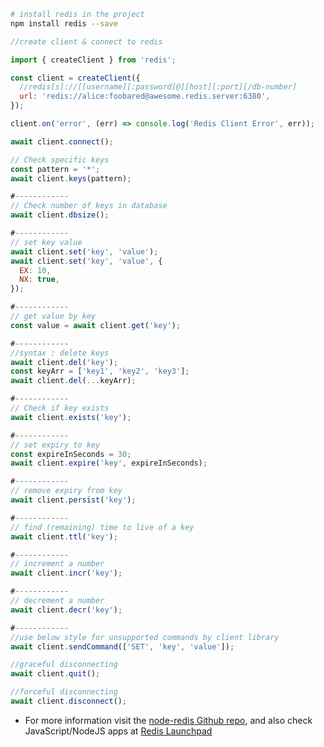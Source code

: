 
```sh
# install redis in the project
npm install redis --save
```

```js
//create client & connect to redis

import { createClient } from 'redis';

const client = createClient({
  //redis[s]://[[username][:password]@][host][:port][/db-number]
  url: 'redis://alice:foobared@awesome.redis.server:6380',
});

client.on('error', (err) => console.log('Redis Client Error', err));

await client.connect();
```

```js
// Check specific keys
const pattern = '*';
await client.keys(pattern);

#------------
// Check number of keys in database
await client.dbsize();

#------------
// set key value
await client.set('key', 'value');
await client.set('key', 'value', {
  EX: 10,
  NX: true,
});

#------------
// get value by key
const value = await client.get('key');

#------------
//syntax : delete keys
await client.del('key');
const keyArr = ['key1', 'key2', 'key3'];
await client.del(...keyArr);

#------------
// Check if key exists
await client.exists('key');

#------------
// set expiry to key
const expireInSeconds = 30;
await client.expire('key', expireInSeconds);

#------------
// remove expiry from key
await client.persist('key');

#------------
// find (remaining) time to live of a key
await client.ttl('key');

#------------
// increment a number
await client.incr('key');

#------------
// decrement a number
await client.decr('key');

#------------
//use below style for unsupported commands by client library
await client.sendCommand(['SET', 'key', 'value']);
```

```js
//graceful disconnecting
await client.quit();

//forceful disconnecting
await client.disconnect();
```

- For more information visit the [node-redis Github repo](https://github.com/redis/node-redis), and also check JavaScript/NodeJS apps at [Redis Launchpad](https://launchpad.redis.com/)
